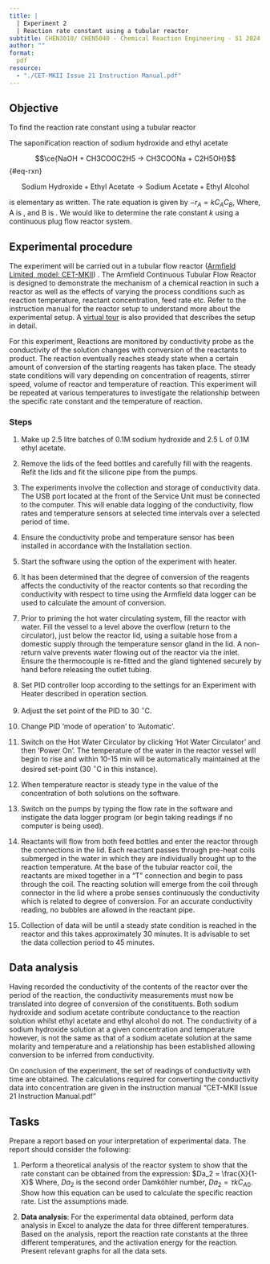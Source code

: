 ```yaml
---
title: | 
  | Experiment 2
  | Reaction rate constant using a tubular reactor 
subtitle: CHEN3010/ CHEN5040 - Chemical Reaction Engineering - S1 2024
author: ""
format:
  pdf
resource:
  - "./CET-MKII Issue 21 Instruction Manual.pdf"
---
```


## Objective {#sec-1}

To find the reaction rate constant using a tubular reactor

The saponification reaction of sodium hydroxide and ethyl acetate

$$\ce{NaOH + CH3COOC2H5 -> CH3COONa + C2H5OH}$${#eq-rxn}

$$\text{Sodium Hydroxide}  + \text{Ethyl Acetate} \longrightarrow \text{Sodium
Acetate} + \text{Ethyl Alcohol}$$ 

is elementary as written. The rate equation is given by $-r_A = k C_A
C_B$, Where, A is \ce{NaOH}, and B is \ce{CH3COOC2H5}. We would like to
determine the rate constant $k$ using a continuous plug flow reactor system.

## Experimental procedure

The experiment will be carried out in a tubular flow reactor ([Armfield Limited,
model: CET-MKII](./CET-MKII Issue 21 Instruction Manual.pdf)) . The Armfield
Continuous Tubular Flow Reactor is designed to demonstrate the mechanism of a
chemical reaction in such a reactor as well as
the effects of varying the process conditions such as reaction temperature,
reactant concentration, feed rate etc. Refer to the instruction manual for the
reactor setup to understand more about the experimental setup. A [virtual
tour](https://storage.net-fs.com/hosting/6412700/21/) is also provided that
describes the setup in detail.

For this experiment, Reactions are monitored by conductivity probe as the
conductivity of the solution changes with conversion of the reactants to
product. The reaction eventually reaches steady state when a certain amount of
conversion of the starting reagents has taken place. The steady state
conditions will vary depending on concentration of reagents, stirrer speed,
volume of reactor and temperature of reaction. This experiment will be repeated
at various temperatures to investigate the relationship between the specific
rate constant and the temperature of reaction.

### Steps

1. Make up 2.5 litre batches of 0.1M sodium hydroxide and 2.5 L of 0.1M ethyl
acetate.

2. Remove the lids of the feed bottles and carefully fill with the reagents.
Refit the lids and fit the silicone pipe from the pumps.

3. The experiments involve the collection and storage of conductivity data. The
USB port located at the front of the Service Unit must be connected to the
computer. This will enable data logging of the conductivity, flow rates and
temperature sensors at selected time intervals over a selected period of time.

4. Ensure the conductivity probe and temperature sensor has been installed in
accordance with the Installation section.

5. Start the software using the option of the experiment with heater.

6. It has been determined that the degree of conversion of the reagents affects
the conductivity of the reactor contents so that recording the conductivity
with respect to time using the Armfield data logger can be used to calculate
the amount of conversion.

7. Prior to priming the hot water circulating system, fill the reactor with
water. Fill the vessel to a level above the overflow (return to the
circulator), just below the reactor lid, using a suitable hose from a domestic
supply through the temperature sensor gland in the lid. A non-return valve
prevents water flowing out of the reactor via the inlet. Ensure the
thermocouple is re-fitted and the gland tightened securely by hand before
releasing the outlet tubing.

8. Set PID controller loop according to the settings for an Experiment with
Heater described in operation section.

9. Adjust the set point of the PID to 30 $^{\circ}$C.

10. Change PID ‘mode of operation’ to ‘Automatic’.

11. Switch on the Hot Water Circulator by clicking ‘Hot Water Circulator’ and
then ‘Power On’. The temperature of the water in the reactor vessel will begin
to rise and within 10-15 min will be automatically maintained at the desired
set-point (30 $^{\circ}$C in this instance).

12. When temperature reactor is steady type in the value of the concentration
of both solutions on the software.

13. Switch on the pumps by typing the flow rate in the software and instigate
the data logger program (or begin taking readings if no computer is being
used).

14. Reactants will flow from both feed bottles and enter the reactor through
the connections in the lid. Each reactant passes through pre-heat coils
submerged in the water in which they are individually brought up to the
reaction temperature. At the base of the tubular reactor coil, the reactants
are mixed together in a "T" connection and begin to pass through the coil. The
reacting solution will emerge from the coil through connector in the lid where
a probe senses continuously the conductivity which is related to degree of
conversion. For an accurate conductivity reading, no bubbles are allowed in the
reactant pipe.

15. Collection of data will be until a steady state condition is reached in the
reactor and this takes approximately 30 minutes. It is advisable to set the
data collection period to 45 minutes.

## Data analysis

Having recorded the conductivity of the contents of the reactor over the period
of the reaction, the conductivity measurements must now be translated into
degree of conversion of the constituents. Both sodium hydroxide and sodium
acetate contribute conductance to the reaction solution whilst ethyl acetate
and ethyl alcohol do not. The conductivity of a sodium hydroxide solution at a
given concentration and temperature however, is not the same as that of a
sodium acetate solution at the same molarity and temperature and a relationship
has been established allowing conversion to be inferred from conductivity.

On conclusion of the experiment, the set of readings of conductivity with time
are obtained. The calculations required for converting the conductivity data
into concentration are given in the instruction manual "CET-MKII Issue 21
Instruction Manual.pdf"

## Tasks

Prepare a report based on your interpretation of experimental data.
The report should consider the following:

1. Perform a theoretical analysis of the reactor system to show that the rate
   constant can be obtained from the expression: $Da_2 = \frac{X}{1-X}$
   Where, $Da_2$ is the second order Damköhler number, $Da_2 = \tau k
   C_{A0}$. Show how this equation can be used to calculate the specific
   reaction rate. List the assumptions made.

2. **Data analysis**:
   For the experimental data obtained, perform data analysis in Excel to
   analyze the data for three different temperatures. Based on the analysis,
   report the reaction rate constants at the three different temperatures, and
   the activation energy for the reaction. Present relevant graphs for all the
   data sets.
